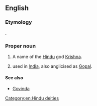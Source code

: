 ==English==

===Etymology===
{{bor|en|sa|गोपाल|tr=gó-pālá}}.

===Proper noun===
{{en-proper noun}}

# A name of the [[Hindu]] god [[Krishna]].
# {{given name|en|male|from=Sanskrit}} used in [[India]], also anglicised as [[Gopal]].

====See also====
* [[Govinda]]

[[Category:en:Hindu deities]]